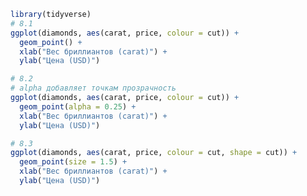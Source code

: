 ```r
library(tidyverse)
# 8.1
ggplot(diamonds, aes(carat, price, colour = cut)) +
  geom_point() +
  xlab("Вес бриллиантов (carat)") +
  ylab("Цена (USD)")

# 8.2
# alpha добавляет точкам прозрачность
ggplot(diamonds, aes(carat, price, colour = cut)) +
  geom_point(alpha = 0.25) +
  xlab("Вес бриллиантов (carat)") +
  ylab("Цена (USD)")

# 8.3
ggplot(diamonds, aes(carat, price, colour = cut, shape = cut)) +
  geom_point(size = 1.5) +
  xlab("Вес бриллиантов (carat)") +
  ylab("Цена (USD)")
```